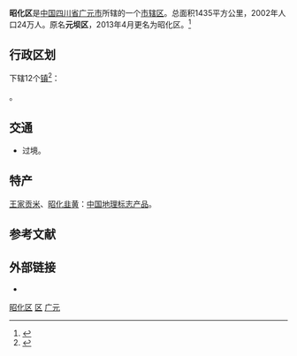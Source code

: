 {{Infobox China County
| Belong = [[四川省|四川省]][[广元市|广元市]]
| Photo = 
| Photoname = 
| officerTitle = 区委书记
| officer = 陈正永
| officerTitle2 = 区长
| officer2 = 龙兆学
}}

'''昭化区'''是[[中国|中国]][[四川省|四川省]][[广元市|广元市]]所辖的一个[[市辖区|市辖区]]。总面积1435平方公里，2002年人口24万人。原名'''元坝区'''，2013年4月更名为昭化区。<ref name=one>{{cite news|title=四川广元元坝区更名为昭化区|url=http://www.chinanews.com/df/2013/04-10/4719741.shtml|newspaper=中国新闻网|date=2013年4月10日|accessdate=2017年7月30日|archive-date=2020年11月25日|archive-url=https://web.archive.org/web/20201125085307/http://www.chinanews.com/df/2013/04-10/4719741.shtml|dead-url=no}}</ref>

== 行政区划 ==
{{PAGENAMEBASE}}下辖12个[[行政建制镇|镇]]<ref>{{PRC admin/ref sgc|51/08/11}}</ref>：

{{PRC admin/children|51/08/11}}。

== 交通 ==
* {{中国国道名|212}}过境。

==特产==
[[王家贡米|王家贡米]]、[[昭化韭黄|昭化韭黄]]：[[中国地理标志产品|中国地理标志产品]]。

== 参考文献 ==
{{reflist}}

== 外部链接 ==
* {{Official website|http://www.zhaohua.gov.cn/|name=广元市昭化区人民政府}}

{{昭化区行政区划}}
{{广元市行政区划}}
{{四川行政区划}}

[[category:昭化区|]]
[[category:广元区县|区]]
[[category:四川市辖区|广元]]